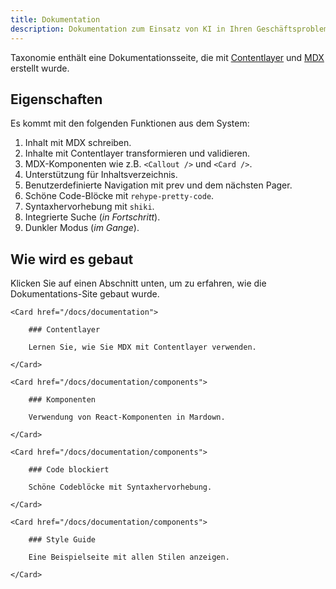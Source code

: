 ```yaml
---
title: Dokumentation
description: Dokumentation zum Einsatz von KI in Ihren Geschäftsproblemen
---
```


Taxonomie enthält eine Dokumentationsseite, die mit [Contentlayer](https://contentlayer.dev) und [MDX](http://mdxjs.com) erstellt wurde.

## Eigenschaften

Es kommt mit den folgenden Funktionen aus dem System:

1. Inhalt mit MDX schreiben.
2. Inhalte mit Contentlayer transformieren und validieren.
3. MDX-Komponenten wie z.B. `<Callout />` und `<Card />`.
4. Unterstützung für Inhaltsverzeichnis.
5. Benutzerdefinierte Navigation mit prev und dem nächsten Pager.
6. Schöne Code-Blöcke mit `rehype-pretty-code`.
7. Syntaxhervorhebung mit `shiki`.
8. Integrierte Suche (_in Fortschritt_).
9. Dunkler Modus (_im Gange_).

## Wie wird es gebaut

Klicken Sie auf einen Abschnitt unten, um zu erfahren, wie die Dokumentations-Site gebaut wurde.

<div className="grid gap-4 mt-6">

```
<Card href="/docs/documentation">

    ### Contentlayer

    Lernen Sie, wie Sie MDX mit Contentlayer verwenden.

</Card>

<Card href="/docs/documentation/components">

    ### Komponenten

    Verwendung von React-Komponenten in Mardown.

</Card>

<Card href="/docs/documentation/components">

    ### Code blockiert

    Schöne Codeblöcke mit Syntaxhervorhebung.

</Card>

<Card href="/docs/documentation/components">

    ### Style Guide

    Eine Beispielseite mit allen Stilen anzeigen.

</Card>
```

</div>
